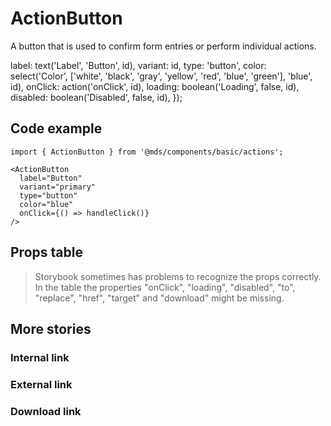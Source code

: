 
<Meta title="Components/basic/actions/ActionButton" component={ActionButton} />

# ActionButton

A button that is used to confirm form entries or perform individual actions.

  label: text('Label', 'Button', id),
  variant: id,
  type: 'button',
  color: select('Color', ['white', 'black', 'gray', 'yellow', 'red', 'blue', 'green'], 'blue', id),
  onClick: action('onClick', id),
  loading: boolean('Loading', false, id),
  disabled: boolean('Disabled', false, id),
});

<Preview withToolbar>
  <Story name="Primary">
    <ActionButton {...getProps('primary')} />
  </Story>
  <Story name="Secondary">
    <ActionButton {...getProps('secondary')} />
  </Story>
  <Story name="Tertiary">
    <ActionButton {...getProps('tertiary')} />
  </Story>
</Preview>

## Code example

```tsx
import { ActionButton } from '@mds/components/basic/actions';
```

```tsx
<ActionButton
  label="Button"
  variant="primary"
  type="button"
  color="blue"
  onClick={() => handleClick()}
/>
```

## Props table

<Props of={ActionButton} />

> Storybook sometimes has problems to recognize the props correctly. In the table the properties "onClick", "loading", "disabled", "to", "replace", "href", "target" and "download" might be missing.

## More stories

### Internal link

<Preview withToolbar>
  <Story name="Internal link">
    <ActionButton label="Settings" variant="secondary" type="link" to="/settings" />
  </Story>
</Preview>

### External link

<Preview withToolbar>
  <Story name="External link">
    <ActionButton
      label="Sign up"
      variant="primary"
      color="gray"
      type="link"
      href="https://www.example.com/signup"
      target="_blank"
    />
  </Story>
</Preview>

### Download link

<Preview withToolbar>
  <Story name="Download link">
    <ActionButton
      label="Download"
      variant="tertiary"
      type="link"
      href="https://www.example.com/invoice.pdf"
      download="invoice.pdf"
    />
  </Story>
</Preview>

